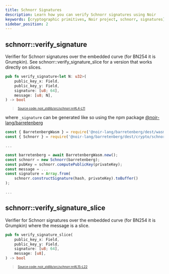 ```yaml
---
title: Schnorr Signatures
description: Learn how you can verify Schnorr signatures using Noir
keywords: [cryptographic primitives, Noir project, schnorr, signatures]
sidebar_position: 2
---
```



## schnorr::verify_signature

Verifier for Schnorr signatures over the embedded curve (for BN254 it is Grumpkin).
See schnorr::verify_signature_slice for a version that works directly on slices.

```rust title="schnorr_verify" showLineNumbers 
pub fn verify_signature<let N: u32>(
    public_key_x: Field,
    public_key_y: Field,
    signature: [u8; 64],
    message: [u8; N],
) -> bool
```
> <sup><sub><a href="https://github.com/noir-lang/noir/blob/master/noir_stdlib/src/schnorr.nr#L4-L11" target="_blank" rel="noopener noreferrer">Source code: noir_stdlib/src/schnorr.nr#L4-L11</a></sub></sup>


where `_signature` can be generated like so using the npm package
[@noir-lang/barretenberg](https://www.npmjs.com/package/@noir-lang/barretenberg)

```js
const { BarretenbergWasm } = require('@noir-lang/barretenberg/dest/wasm');
const { Schnorr } = require('@noir-lang/barretenberg/dest/crypto/schnorr');

...

const barretenberg = await BarretenbergWasm.new();
const schnorr = new Schnorr(barretenberg);
const pubKey = schnorr.computePublicKey(privateKey);
const message = ...
const signature = Array.from(
    schnorr.constructSignature(hash, privateKey).toBuffer()
);

...
```

<BlackBoxInfo to="../black_box_fns"/>

## schnorr::verify_signature_slice

Verifier for Schnorr signatures over the embedded curve (for BN254 it is Grumpkin)
where the message is a slice. 

```rust title="schnorr_verify_slice" showLineNumbers 
pub fn verify_signature_slice(
    public_key_x: Field,
    public_key_y: Field,
    signature: [u8; 64],
    message: [u8],
) -> bool
```
> <sup><sub><a href="https://github.com/noir-lang/noir/blob/master/noir_stdlib/src/schnorr.nr#L15-L22" target="_blank" rel="noopener noreferrer">Source code: noir_stdlib/src/schnorr.nr#L15-L22</a></sub></sup>


<BlackBoxInfo to="../black_box_fns"/>
